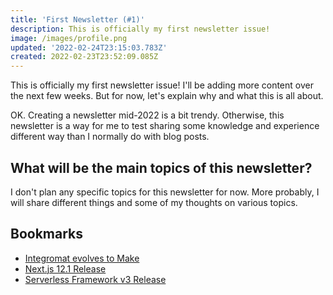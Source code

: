 ```yaml
---
title: 'First Newsletter (#1)'
description: This is officially my first newsletter issue!
image: /images/profile.png
updated: '2022-02-24T23:15:03.783Z'
created: 2022-02-23T23:52:09.085Z
---
```


This is officially my first newsletter issue! I'll be adding more content over the next few weeks. But for now, let's explain why and what this is all about.

OK. Creating a newsletter mid-2022 is a bit trendy. Otherwise, this newsletter is a way for me to test sharing some knowledge and experience different way than I normally do with blog posts.

## What will be the main topics of this newsletter?

I don't plan any specific topics for this newsletter for now. More probably, I will share different things and some of my thoughts on various topics.

## Bookmarks

- [Integromat evolves to Make](https://www.make.com/en/integromat-evolves-to-make)
- [Next.js 12.1 Release](https://nextjs.org/blog/next-12-1)
- [Serverless Framework v3 Release](https://www.serverless.com//blog/serverless-framework-v3-is-live)
